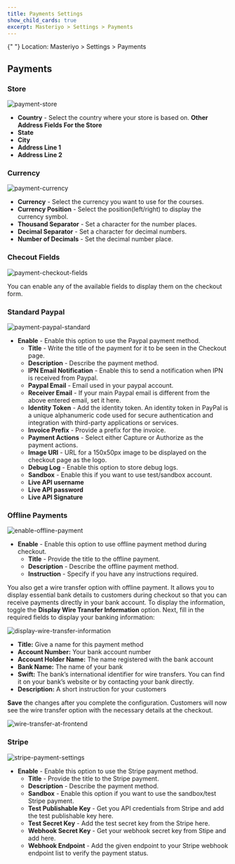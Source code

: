 ```yaml
---
title: Payments Settings
show_child_cards: true
excerpt: Masteriyo > Settings > Payments
---
```


<Callout>
  {" "}  
  Location: Masteriyo > Settings > Payments
</Callout>

## Payments

### Store

![payment-store](https://github.com/user-attachments/assets/747c46bb-7455-42eb-8968-10cedb643bdd)

- **Country** - Select the country where your store is based on.
  **Other Address Fields For the Store**
- **State**
- **City**
- **Address Line 1**
- **Address Line 2**

### Currency

![payment-currency](https://github.com/user-attachments/assets/91d9b9de-624c-4e28-9721-d38a2aa9e6e5)

- **Currency** - Select the currency you want to use for the courses.
- **Currency Position** - Select the position(left/right) to display the currency symbol.
- **Thousand Separator** - Set a character for the number places.
- **Decimal Separator** - Set a character for decimal numbers.
- **Number of Decimals** - Set the decimal number place.

### Checout Fields

![payment-checkout-fields](https://github.com/user-attachments/assets/7177dd0f-0549-48b5-8eff-04dac2bbd147)

You can enable any of the available fields to display them on the checkout form.

### Standard Paypal

![payment-paypal-standard](https://github.com/user-attachments/assets/b8874b8d-b1a0-437c-b820-8e39edde1169)

- **Enable** - Enable this option to use the Paypal payment method.
  - **Title** - Write the title of the payment for it to be seen in the Checkout page.
  - **Description** - Describe the payment method.
  - **IPN Email Notification** - Enable this to send a notification when IPN is received from Paypal.
  - **Paypal Email** - Email used in your paypal account.
  - **Receiver Email** - If your main Paypal email is different from the above entered email, set it here.
  - **Identity Token** - Add the identity token. An identity token in PayPal is a unique alphanumeric code used for secure authentication and integration with third-party applications or services.
  - **Invoice Prefix** - Provide a prefix for the invoice.
  - **Payment Actions** - Select either Capture or Authorize as the payment actions.
  - **Image URl** - URL for a 150x50px image to be displayed on the checkout page as the logo.
  - **Debug Log** - Enable this option to store debug logs.
  - **Sandbox** - Enable this if you want to use test/sandbox account.
  - **Live API username**
  - **Live API password**
  - **Live API Signature**

### Offline Payments

![enable-offline-payment](https://github.com/user-attachments/assets/be7ee6b4-e4b8-4607-9a7e-f6cc45d3ae32)

- **Enable** - Enable this option to use offline payment method during checkout.
  - **Title** - Provide the title to the offline payment.
  - **Description** - Describe the offline payment method.
  - **Instruction** - Specify if you have any instructions required.    

You also get a wire transfer option with offline payment. It allows you to display essential bank details to customers during checkout so that you can receive payments directly in your bank account.
To display the information, toggle the **Display Wire Transfer Information** option. Next, fill in the required fields to display your banking information:

![display-wire-transfer-information](https://github.com/user-attachments/assets/d3dd3f4f-8b50-46c2-a67f-3ff4203179d4)

  - **Title:** Give a name for this payment method    
  - **Account Number:** Your bank account number    
  - **Account Holder Name:** The name registered with the bank account    
  - **Bank Name:** The name of your bank    
  - **Swift:** The bank’s international identifier for wire transfers. You can find it on your bank’s website or by contacting your bank directly.    
  - **Description:** A short instruction for your customers    

**Save** the changes after you complete the configuration. Customers will now see the wire transfer option with the necessary details at the checkout. 

![wire-transfer-at-frontend](https://github.com/user-attachments/assets/06ad5f90-5843-4d35-9130-83b2e940f21e)

### Stripe

![stripe-payment-settings](https://github.com/user-attachments/assets/a20cb2ec-9a56-48fc-9208-42537504bf75)

- **Enable** - Enable this option to use the Stripe payment method.
  - **Title** - Provide the title to the Stripe payment.
  - **Description** - Describe the payment method.
  - **Sandbox** - Enable this option if you want to use the sandbox/test Stripe payment.
  - **Test Publishable Key** - Get you API credentials from Stripe and add the test publishable key here.
  - **Test Secret Key** - Add the test secret key from the Stripe here.
  - **Webhook Secret Key** - Get your webhook secret key from Stipe and add here.
  - **Webhook Endpoint** - Add the given endpoint to your Stripe webhook endpoint list to verify the payment status.
